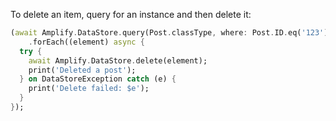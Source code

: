 To delete an item, query for an instance and then delete it:

```dart
(await Amplify.DataStore.query(Post.classType, where: Post.ID.eq('123')))
    .forEach((element) async {
  try {
    await Amplify.DataStore.delete(element);
    print('Deleted a post');
  } on DataStoreException catch (e) {
    print('Delete failed: $e');
  }
});
```
